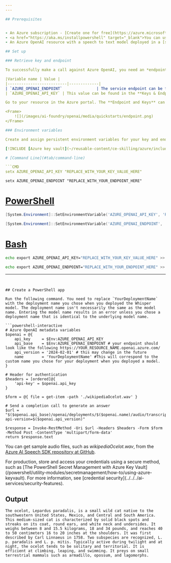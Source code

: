 ```yaml
---
---

## Prerequisites


- An Azure subscription - [Create one for free](https://azure.microsoft.com/free/cognitive-services?azure-portal=true)
- <a href="https://aka.ms/installpowershell" target="_blank">You can use either the latest version, PowerShell 7, or Windows PowerShell 5.1.</a>
- An Azure OpenAI resource with a speech to text model deployed in a [supported region](../concepts/models.md?tabs=standard-audio#standard-deployment-regional-models-by-endpoint). For more information, see [Create a resource and deploy a model with Azure OpenAI](../how-to/create-resource).

## Set up

### Retrieve key and endpoint

To successfully make a call against Azure OpenAI, you need an *endpoint* and a *key*.

|Variable name | Value |
|--------------------------|-------------|
| `AZURE_OPENAI_ENDPOINT`               | The service endpoint can be found in the **Keys & Endpoint** section when examining your resource from the Azure portal. Alternatively, you can find the endpoint via the **Deployments** page in Azure AI Foundry portal. An example endpoint is: `https://docs-test-001.openai.azure.com/`.|
| `AZURE_OPENAI_API_KEY` | This value can be found in the **Keys & Endpoint** section when examining your resource from the Azure portal. You can use either `KEY1` or `KEY2`.|

Go to your resource in the Azure portal. The **Endpoint and Keys** can be found in the **Resource Management** section. Copy your endpoint and access key as you'll need both for authenticating your API calls. You can use either `KEY1` or `KEY2`. Always having two keys allows you to securely rotate and regenerate keys without causing a service disruption.

<Frame>
    ![](/images/ai-foundry/openai/media/quickstarts/endpoint.png)
</Frame>

### Environment variables

Create and assign persistent environment variables for your key and endpoint.

[!INCLUDE [Azure key vault](~/reusable-content/ce-skilling/azure/includes/ai-services/security/azure-key-vault)]

# [Command Line](#tab/command-line)

```CMD
setx AZURE_OPENAI_API_KEY "REPLACE_WITH_YOUR_KEY_VALUE_HERE" 
```

```CMD
setx AZURE_OPENAI_ENDPOINT "REPLACE_WITH_YOUR_ENDPOINT_HERE" 
```

# [PowerShell](#tab/powershell)

```powershell
[System.Environment]::SetEnvironmentVariable('AZURE_OPENAI_API_KEY', 'REPLACE_WITH_YOUR_KEY_VALUE_HERE', 'User')
```

```powershell
[System.Environment]::SetEnvironmentVariable('AZURE_OPENAI_ENDPOINT', 'REPLACE_WITH_YOUR_ENDPOINT_HERE', 'User')
```

# [Bash](#tab/bash)

```Bash
echo export AZURE_OPENAI_API_KEY="REPLACE_WITH_YOUR_KEY_VALUE_HERE" >> /etc/environment && source /etc/environment
```

```Bash
echo export AZURE_OPENAI_ENDPOINT="REPLACE_WITH_YOUR_ENDPOINT_HERE" >> /etc/environment && source /etc/environment
```
---
```


## Create a PowerShell app

Run the following command. You need to replace `YourDeploymentName` with the deployment name you chose when you deployed the Whisper model. The deployment name isn't necessarily the same as the model name. Entering the model name results in an error unless you chose a deployment name that is identical to the underlying model name.

```powershell-interactive
# Azure OpenAI metadata variables
$openai = @{
    api_key     = $Env:AZURE_OPENAI_API_KEY
    api_base    = $Env:AZURE_OPENAI_ENDPOINT # your endpoint should look like the following https://YOUR_RESOURCE_NAME.openai.azure.com/
    api_version = '2024-02-01' # this may change in the future
    name        = 'YourDeploymentName' #This will correspond to the custom name you chose for your deployment when you deployed a model.
}

# Header for authentication
$headers = [ordered]@{
    'api-key' = $openai.api_key
}

$form = @{ file = get-item -path './wikipediaOcelot.wav' }

# Send a completion call to generate an answer
$url = "$($openai.api_base)/openai/deployments/$($openai.name)/audio/transcriptions?api-version=$($openai.api_version)"

$response = Invoke-RestMethod -Uri $url -Headers $headers -Form $form -Method Post -ContentType 'multipart/form-data'
return $response.text
```

You can get sample audio files, such as *wikipediaOcelot.wav*, from the [Azure AI Speech SDK repository at GitHub](https://github.com/Azure-Samples/cognitive-services-speech-sdk/tree/master/sampledata/audiofiles).

<Info>
For production, store and access your credentials using a secure method, such as [The PowerShell Secret Management with Azure Key Vault](/powershell/utility-modules/secretmanagement/how-to/using-azure-keyvault). For more information, see [credential security](../../../ai-services/security-features).
</Info>

## Output

```text
The ocelot, Lepardus paradalis, is a small wild cat native to the southwestern United States, Mexico, and Central and South America. This medium-sized cat is characterized by solid black spots and streaks on its coat, round ears, and white neck and undersides. It weighs between 8 and 15.5 kilograms, 18 and 34 pounds, and reaches 40 to 50 centimeters 16 to 20 inches at the shoulders. It was first described by Carl Linnaeus in 1758. Two subspecies are recognized, L. p. paradalis and L. p. mitis. Typically active during twilight and at night, the ocelot tends to be solitary and territorial. It is efficient at climbing, leaping, and swimming. It preys on small terrestrial mammals such as armadillo, opossum, and lagomorphs.
```

